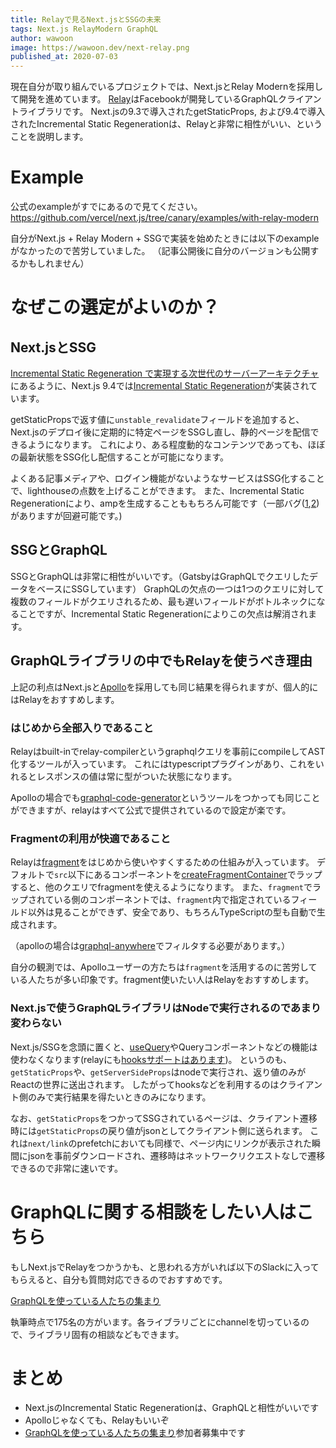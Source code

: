 ```yaml
---
title: Relayで見るNext.jsとSSGの未来
tags: Next.js RelayModern GraphQL
author: wawoon
image: https://wawoon.dev/next-relay.png
published_at: 2020-07-03
---
```


現在自分が取り組んでいるプロジェクトでは、Next.jsとRelay Modernを採用して開発を進めています。
[Relay](https://relay.dev/)はFacebookが開発しているGraphQLクライアントライブラリです。
Next.jsの9.3で導入されたgetStaticProps, および9.4で導入されたIncremental Static Regenerationは、Relayと非常に相性がいい、ということを説明します。

# Example

公式のexampleがすでにあるので見てください。
https://github.com/vercel/next.js/tree/canary/examples/with-relay-modern

自分がNext.js + Relay Modern + SSGで実装を始めたときには以下のexampleがなかったので苦労していました。
（記事公開後に自分のバージョンも公開するかもしれません）

# なぜこの選定がよいのか？

## Next.jsとSSG

[Incremental Static Regeneration で実現する次世代のサーバーアーキテクチャ
](https://mizchi.dev/202005182044-awesome-next-issg)にあるように、Next.js 9.4では[Incremental Static Regeneration](https://nextjs.org/blog/next-9-4#incremental-static-regeneration-beta)が実装されています。

getStaticPropsで返す値に`unstable_revalidate`フィールドを追加すると、Next.jsのデプロイ後に定期的に特定ページをSSGし直し、静的ページを配信できるようになります。
これにより、ある程度動的なコンテンツであっても、ほぼの最新状態をSSG化し配信することが可能になります。

よくある記事メディアや、ログイン機能がないようなサービスはSSG化することで、lighthouseの点数を上げることができます。
また、Incremental Static Regenerationにより、ampを生成することももちろん可能です（一部バグ([1](https://github.com/vercel/next.js/issues/14251),[2](https://github.com/vercel/next.js/issues/14256))がありますが回避可能です。)

## SSGとGraphQL

SSGとGraphQLは非常に相性がいいです。（GatsbyはGraphQLでクエリしたデータをベースにSSGしています）
GraphQLの欠点の一つは1つのクエリに対して複数のフィールドがクエリされるため、最も遅いフィールドがボトルネックになることですが、Incremental Static Regenerationによりこの欠点は解消されます。

## GraphQLライブラリの中でもRelayを使うべき理由

上記の利点はNext.jsと[Apollo](https://github.com/apollographql/apollo-client)を採用しても同じ結果を得られますが、個人的にはRelayをおすすめします。

### はじめから全部入りであること

Relayはbuilt-inでrelay-compilerというgraphqlクエリを事前にcompileしてAST化するツールが入っています。
これにはtypescriptプラグインがあり、これをいれるとレスポンスの値は常に型がついた状態になります。

Apolloの場合でも[graphql-code-generator](https://graphql-code-generator.com/)というツールをつかっても同じことができますが、relayはすべて公式で提供されているので設定が楽です。

### Fragmentの利用が快適であること

Relayは[fragment](https://vivit.hatenablog.com/entry/2020/05/22/193021)をはじめから使いやすくするための仕組みが入っています。
デフォルトで`src`以下にあるコンポーネントを[createFragmentContainer](https://relay.dev/docs/en/fragment-container)でラップすると、他のクエリでfragmentを使えるようになります。
また、`fragment`でラップされている側のコンポーネントでは、`fragment`内で指定されているフィールド以外は見ることができず、安全であり、もちろんTypeScriptの型も自動で生成されます。

（apolloの場合は[graphql-anywhere](https://github.com/doomsower/graphql-anywhere)でフィルタする必要があります。）

自分の観測では、Apolloユーザーの方たちは`fragment`を活用するのに苦労している人たちが多い印象です。fragment使いたい人はRelayをおすすめします。

### Next.jsで使うGraphQLライブラリはNodeで実行されるのであまり変わらない

Next.js/SSGを念頭に置くと、[useQuery](https://www.apollographql.com/docs/react/api/react-hooks/#usequery)やQueryコンポーネントなどの機能は使わなくなります(relayにも[hooksサポートはあります](https://github.com/relay-tools/relay-hooks))。
というのも、`getStaticProps`や、`getServerSideProps`はnodeで実行され、返り値のみがReactの世界に送出されます。
したがってhooksなどを利用するのはクライアント側のみで実行結果を得たいときのみになります。

なお、`getStaticProps`をつかってSSGされているページは、クライアント遷移時には`getStaticProps`の戻り値がjsonとしてクライアント側に送られます。
これは`next/link`のprefetchにおいても同様で、ページ内にリンクが表示された瞬間にjsonを事前ダウンロードされ、遷移時はネットワークリクエストなしで遷移できるので非常に速いです。

# GraphQLに関する相談をしたい人はこちら

もしNext.jsでRelayをつかうかも、と思われる方がいれば以下のSlackに入ってもらえると、自分も質問対応できるのでおすすめです。

[GraphQLを使っている人たちの集まり](https://join.slack.com/t/graphql-users-jp/shared_invite/zt-96j4zua9-qNgD2ADHDJ3SojAq2ldpZA)

執筆時点で175名の方がいます。各ライブラリごとにchannelを切っているので、ライブラリ固有の相談などもできます。

# まとめ

- Next.jsのIncremental Static Regenerationは、GraphQLと相性がいいです
- Apolloじゃなくても、Relayもいいぞ
- [GraphQLを使っている人たちの集まり](https://join.slack.com/t/graphql-users-jp/shared_invite/zt-96j4zua9-qNgD2ADHDJ3SojAq2ldpZA)参加者募集中です
